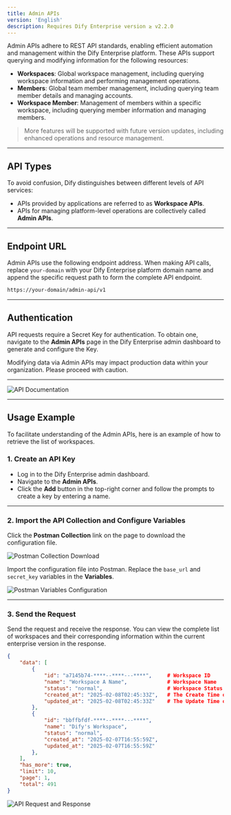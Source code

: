 ```yaml
---
title: Admin APIs
version: 'English'
description: Requires Dify Enterprise version ≥ v2.2.0
---
```


Admin APIs adhere to REST API standards, enabling efficient automation and management within the Dify Enterprise platform. These APIs support querying and modifying information for the following resources:

- **Workspaces**: Global workspace management, including querying workspace information and performing management operations.
- **Members**: Global team member management, including querying team member details and managing accounts.
- **Workspace Member**: Management of members within a specific workspace, including querying member information and managing members.

> More features will be supported with future version updates, including enhanced operations and resource management.

---

## API Types

To avoid confusion, Dify distinguishes between different levels of API services:

- APIs provided by applications are referred to as **Workspace APIs**.
- APIs for managing platform-level operations are collectively called **Admin APIs**.

---

## Endpoint URL

Admin APIs use the following endpoint address. When making API calls, replace `your-domain` with your Dify Enterprise platform domain name and append the specific request path to form the complete API endpoint.

```bash
https://your-domain/admin-api/v1
```

---

## Authentication

API requests require a Secret Key for authentication. To obtain one, navigate to the **Admin APIs** page in the Dify Enterprise admin dashboard to generate and configure the Key.

<Warning>
Modifying data via Admin APIs may impact production data within your organization. Please proceed with caution.
</Warning>

---

![API Documentation](https://assets-docs.dify.ai/2025/02/0431242649acccbcbcf23fa8e4268ce8.png)

---

## Usage Example

To facilitate understanding of the Admin APIs, here is an example of how to retrieve the list of workspaces.

### 1. Create an API Key

- Log in to the Dify Enterprise admin dashboard.
- Navigate to the **Admin APIs**.
- Click the **Add** button in the top-right corner and follow the prompts to create a key by entering a name.

---

### 2. Import the API Collection and Configure Variables

Click the **Postman Collection** link on the page to download the configuration file.

![Postman Collection Download](https://assets-docs.dify.ai/2025/02/5aa925f58ec5bb12a2838704f1444525.png)

Import the configuration file into Postman. Replace the `base_url` and `secret_key` variables in the **Variables**.

![Postman Variables Configuration](https://assets-docs.dify.ai/2025/02/786336845c4d67117fdede872eb7883b.png)

---

### 3. Send the Request

Send the request and receive the response. You can view the complete list of workspaces and their corresponding information within the current enterprise version in the response.

```json
{
    "data": [
        {
            "id": "a7145b74-****--****---****",     # Workspace ID
            "name": "Workspace A Name",             # Workspace Name
            "status": "normal",                     # Workspace Status
            "created_at": "2025-02-08T02:45:33Z",   # The Create Time of Workspace
            "updated_at": "2025-02-08T02:45:33Z"    # The Update Time of Workspace
        },
        {
            "id": "bbffbfdf-****--****---****",
            "name": "Dify's Workspace",
            "status": "normal",
            "created_at": "2025-02-07T16:55:59Z",
            "updated_at": "2025-02-07T16:55:59Z"
        },
    ],
    "has_more": true,
    "limit": 10,
    "page": 1,
    "total": 491
}
```

![API Request and Response](https://assets-docs.dify.ai/2025/02/bd4d300b08ceed74c17c3b428329fa19.png)
